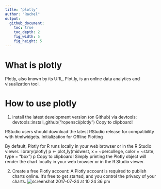 ```yaml
---
title: "plotly"
author: "Rachel"
output:
  github_document:
    toc: true
    toc_depth: 2
    fig_width: 5
    fig_height: 5
---
```

# What is plotly
Plotly, also known by its URL, Plot.ly, is an online data analytics and visualization tool.

# How to use plotly
1. install the latest development version (on Github) via devtools:
devtools::install_github("ropensci/plotly")
Copy to clipboard!

RStudio users should download the latest RStudio release for compatibility with htmlwidgets.
Initialization for Offline Plotting

By default, Plotly for R runs locally in your web browser or in the R Studio viewer.
library(plotly)
p <- plot_ly(midwest, x = ~percollege, color = ~state, type = "box")
p
Copy to clipboard!
Simply printing the Plotly object will render the chart locally in your web browser or in the R Studio viewer.

2. Create a free Plotly account:
A Plotly account is required to publish charts online. It's free to get started, and you control the privacy of your charts.
![screenshot 2017-07-24 at 10 24 36 pm](https://user-images.githubusercontent.com/28161368/28552982-43307530-70bf-11e7-8820-4aaf2692438a.png)




